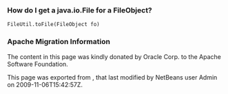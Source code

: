 <!--

    Licensed to the Apache Software Foundation (ASF) under one
    or more contributor license agreements.  See the NOTICE file
    distributed with this work for additional information
    regarding copyright ownership.  The ASF licenses this file
    to you under the Apache License, Version 2.0 (the
    "License"); you may not use this file except in compliance
    with the License.  You may obtain a copy of the License at

      http://www.apache.org/licenses/LICENSE-2.0

    Unless required by applicable law or agreed to in writing,
    software distributed under the License is distributed on an
    "AS IS" BASIS, WITHOUT WARRANTIES OR CONDITIONS OF ANY
    KIND, either express or implied.  See the License for the
    specific language governing permissions and limitations
    under the License.

-->

===How do I get a java.io.File for a FileObject?===
<pre>
FileUtil.toFile(FileObject fo)
</pre>

===Apache Migration Information===

The content in this page was kindly donated by Oracle Corp. to the
Apache Software Foundation.

This page was exported from , 
that last modified by NetBeans user Admin 
on 2009-11-06T15:42:57Z.

